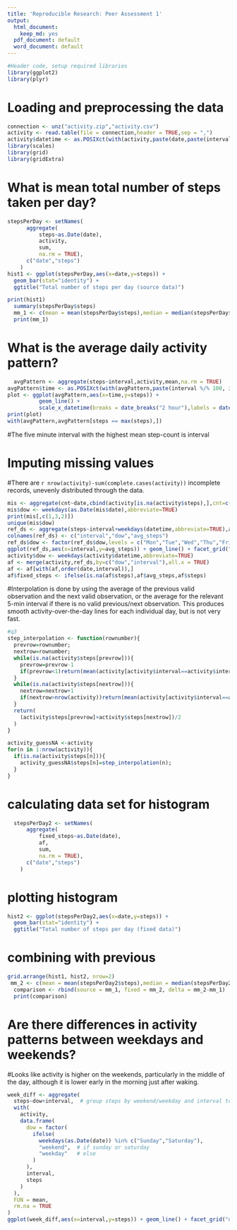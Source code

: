 ```yaml
---
title: 'Reproducible Research: Peer Assessment 1'
output:
  html_document:
    keep_md: yes
  pdf_document: default
  word_document: default
---
```


```r
#Header code, setup required libraries
library(ggplot2)
library(plyr)
```

# Loading and preprocessing the data
```r
connection <- unz("activity.zip","activity.csv")
activity <- read.table(file = connection,header = TRUE,sep = ",")
activity$datetime <- as.POSIXct(with(activity,paste(date,paste(interval %/% 100, interval %% 100, sep=":"))),format="%Y-%m-%d %H:%M",tz="")
library(scales)
library(grid)
library(gridExtra)

```

# What is mean total number of steps taken per day?

```r
stepsPerDay <- setNames(
      aggregate(
          steps~as.Date(date),
          activity,
          sum,
          na.rm = TRUE),
      c("date","steps")
    )
hist1 <- ggplot(stepsPerDay,aes(x=date,y=steps)) + 
  geom_bar(stat="identity") + 
  ggtitle("Total number of steps per day (source data)")

print(hist1)
  summary(stepsPerDay$steps)
  mm_1 <- c(mean = mean(stepsPerDay$steps),median = median(stepsPerDay$steps))
  print(mm_1)
```

# What is the average daily activity pattern?
```r
  avgPattern <- aggregate(steps~interval,activity,mean,na.rm = TRUE)
avgPattern$time <- as.POSIXct(with(avgPattern,paste(interval %/% 100, interval %% 100, sep=":")),format="%H:%M")
plot <- ggplot(avgPattern,aes(x=time,y=steps)) + 
          geom_line() + 
          scale_x_datetime(breaks = date_breaks("2 hour"),labels = date_format("%H:%M"))
print(plot)
with(avgPattern,avgPattern[steps == max(steps),])
```

#The five minute interval with the highest mean step-count is interval 

# Imputing missing values

#There are `r nrow(activity)-sum(complete.cases(activity))` incomplete records, unevenly distributed through the data.

```r
mis <- aggregate(cnt~date,cbind(activity[is.na(activity$steps),],cnt=c(1)),sum,na.rm = FALSE)
mis$dow <- weekdays(as.Date(mis$date),abbreviate=TRUE)
print(mis[,c(1,3,2)])
unique(mis$dow)
ref_ds <- aggregate(steps~interval+weekdays(datetime,abbreviate=TRUE),activity,FUN=mean,na.rm=TRUE)
colnames(ref_ds) <- c("interval","dow","avg_steps")
ref_ds$dow <- factor(ref_ds$dow,levels = c("Mon","Tue","Wed","Thu","Fri","Sat","Sun"))
ggplot(ref_ds,aes(x=interval,y=avg_steps)) + geom_line() + facet_grid("dow ~ .")
activity$dow <- weekdays(activity$datetime,abbreviate=TRUE)
af <- merge(activity,ref_ds,by=c("dow","interval"),all.x = TRUE)
af <- af[with(af,order(date,interval)),]
af$fixed_steps <- ifelse(is.na(af$steps),af$avg_steps,af$steps)

```
 
#Interpolation is done by using the average of the previous valid observation and the next valid observation, or the average for the relevant 5-min interval if there is no valid previous/next observation. This produces smooth activity-over-the-day lines for each individual day, but is not very fast.
 
```r
#q3
step_interpolation <- function(rownumber){
  prevrow=rownumber;
  nextrow=rownumber;
  while(is.na(activity$steps[prevrow])){
    prevrow=prevrow-1
    if(prevrow<1)return(mean(activity[activity$interval==activity$interval[rownumber],"steps"],na.rm=TRUE))
  }
  while(is.na(activity$steps[nextrow])){
    nextrow=nextrow+1
    if(nextrow>nrow(activity))return(mean(activity[activity$interval==activity$interval[rownumber],"steps"],na.rm=TRUE))
  }
  return(
    (activity$steps[prevrow]+activity$steps[nextrow])/2
  )
}

activity_guessNA <-activity
for(n in 1:nrow(activity)){
  if(is.na(activity$steps[n])){
    activity_guessNA$steps[n]=step_interpolation(n);
  }
}
```
# calculating data set for histogram
```r
  stepsPerDay2 <- setNames(
      aggregate(
          fixed_steps~as.Date(date),
          af,
          sum,
          na.rm = TRUE),
      c("date","steps")
    )
```
# plotting histogram
```r
hist2 <- ggplot(stepsPerDay2,aes(x=date,y=steps)) + 
  geom_bar(stat="identity") + 
  ggtitle("Total number of steps per day (fixed data)")
```
# combining with previous
```r
grid.arrange(hist1, hist2, nrow=2)
 mm_2 <- c(mean = mean(stepsPerDay2$steps),median = median(stepsPerDay2$steps))
  comparison <- rbind(source = mm_1, fixed = mm_2, delta = mm_2-mm_1)
  print(comparison)
```

# Are there differences in activity patterns between weekdays and weekends?

#Looks like activity is higher on the weekends, particularly in the middle of the day, although it is lower early in the morning just after waking.

```r
week_diff <- aggregate(
  steps~dow+interval,  # group steps by weekend/weekday and interval to find average steps 
  with(
    activity,
    data.frame(
      dow = factor(
        ifelse(
          weekdays(as.Date(date)) %in% c("Sunday","Saturday"),
          "weekend",  # if sunday or saturday
          "weekday"   # else
        )
      ),
      interval,
      steps
    )
  ),
  FUN = mean,
  rm.na = TRUE
)
ggplot(week_diff,aes(x=interval,y=steps)) + geom_line() + facet_grid("dow ~ .")

```